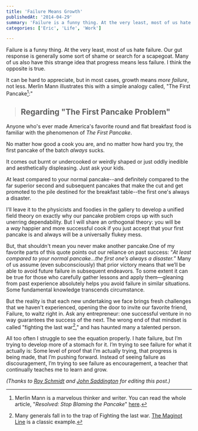 ```yaml
---
title: 'Failure Means Growth'
publishedAt: '2014-04-29'
summary: 'Failure is a funny thing. At the very least, most of us hate failure. Our gut response is generally some sort of shame or search for a scapegoat. Many of us also have this strange idea that progress m...'
categories: ['Eric', 'Life', 'Work']

---
```


Failure is a funny thing. At the very least, most of us hate failure. Our gut response is generally some sort of shame or search for a scapegoat. Many of us also have this strange idea that progress means less failure. I think the opposite is true.

It can be hard to appreciate, but in most cases, growth means *more failure*, not less. Merlin Mann illustrates this with a simple analogy called, "The First Pancake[^1]:"

> ## Regarding "The First Pancake Problem"

Anyone who's ever made America's favorite round and flat breakfast food is familiar with the phenomenon of *The First Pancake*.

No matter how good a cook you are, and no matter how hard you try, the first pancake of the batch *always* sucks.

It comes out burnt or undercooked or weirdly shaped or just oddly inedible and aesthetically displeasing. Just ask your kids.

At least compared to your normal pancake--and definitely compared to the far superior second and subsequent pancakes that make the cut and get promoted to the pile destined for the breakfast table--the first one's always a disaster.

I'll leave it to the physicists and foodies in the gallery to develop a unified field theory on exactly why our pancake problem crops up with such unerring dependability. But I will share an orthogonal theory: you will be a *way* happier and more successful cook if you just accept that your first pancake is and always will be a universally flukey mess.

But, that shouldn't mean you never make another pancake.One of my favorite parts of this quote points out our reliance on past success: “*At least compared to your normal pancake…the first one’s always a disaster.*” Many of us assume (even subconsciously) that prior victory means that we’ll be able to avoid future failure in subsequent endeavors. To some extent it can be true for those who carefully gather lessons and apply them—gleaning from past experience absolutely helps you avoid failure in similar situations. Some fundamental knowledge transcends circumstance.

But the reality is that each new undertaking we face brings fresh challenges that we haven't experienced, opening the door to invite our favorite friend, Failure, to waltz right in. Ask any entrepreneur: one successful venture in no way guarantees the success of the next. The wrong end of that mindset is called "fighting the last war[^2]," and has haunted many a talented person.

All too often I struggle to see the equation properly. I hate failure, but I’m trying to develop more of a stomach for it. I’m trying to see failure for what it actually is: Some level of proof that I’m actually trying, that progress is being made, that I’m pushing forward. Instead of seeing failure as discouragement, I’m trying to see failure as encouragement, a teacher that continually teaches me to learn and grow.

*(Thanks to [Roy Schmidt](https://twitter.com/cleasto) and [John Saddington](http://twitter.com/saddington) for editing this post.)* 

[^1]: Merlin Mann is a marvelous thinker and writer. You can read the whole article, "*Resolved: Stop Blaming the Pancake*" [here](http://www.43folders.com/2011/01/07/first-pancake).



[^2]: Many generals fall in to the trap of Fighting the last war. [The Maginot Line](http://en.wikipedia.org/wiki/Maginot_Line) is a classic example.
